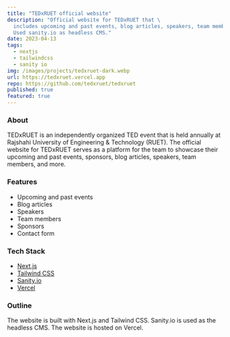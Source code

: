 ```yaml
---
title: "TEDxRUET official website"
description: "Official website for TEDxRUET that \
  includes upcoming and past events, blog articles, speakers, team members, and more. \
  Used sanity.io as headless CMS."
date: 2023-04-13
tags:
  - nextjs
  - tailwindcss
  - sanity io
img: /images/projects/tedxruet-dark.webp
url: https://tedxruet.vercel.app
repo: https://github.com/tedxruet/tedxruet
published: true
featured: true
---
```


### About

TEDxRUET is an independently organized TED event that is held annually at Rajshahi University of Engineering & Technology (RUET).
The official website for TEDxRUET serves as a platform for the team to showcase their upcoming and past events, sponsors, blog articles, speakers, team members, and more.

### Features

- Upcoming and past events
- Blog articles
- Speakers
- Team members
- Sponsors
- Contact form

### Tech Stack

- [Next.js](https://nextjs.org/)
- [Tailwind CSS](https://tailwindcss.com/)
- [Sanity.io](https://www.sanity.io/)
- [Vercel](https://vercel.com/)

### Outline

The website is built with Next.js and Tailwind CSS. Sanity.io is used as the headless CMS. The website is hosted on Vercel.
